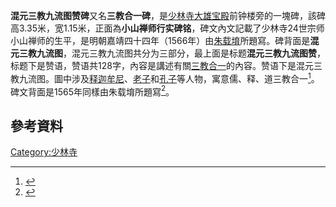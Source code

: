 '''混元三教九流图赞碑'''又名'''三教合一碑'''，是[[少林寺|少林寺]][[大雄宝殿|大雄宝殿]]前钟楼旁的一塊碑，該碑高3.35米，宽1.15米，正面為'''小山禅师行实碑铭'''，碑文內文記載了少林寺24世宗师小山禅师的生平，是明朝嘉靖四十四年（1566年）由[[朱载堉|朱载堉]]所題寫。碑背面是'''混元三教九流图'''，混元三教九流图共分为三部分，最上面是标题'''混元三教九流图赞'''，标题下是赞语，赞语共128字，內容是講述有關[[三教合一|三教合一]]的內容。赞语下是混元三教九流图。圖中涉及[[释迦牟尼|释迦牟尼]]、[[老子|老子]]和[[孔子|孔子]]等人物，寓意儒、释、道三教合一<ref>{{cite news|title=青山有幸成仁人——朱载堉与羊头山|url=http://kpwhbjb.cgl.org.cn/article/2020/2095-8714/2095-8714-24-3-44.shtml|publisher=中国科学技术馆|accessdate=2021-01-23|archive-date=2021-01-29|archive-url=https://web.archive.org/web/20210129163137/http://kpwhbjb.cgl.org.cn/article/2020/2095-8714/2095-8714-24-3-44.shtml|dead-url=no}}</ref>。碑文背面是1565年同樣由朱载堉所題寫<ref>{{cite news |title=朱载堉与《混元三教九流图赞》碑 |url=http://blog.sina.com.cn/s/blog_a4d6950a0102vqfp.html |publisher=焦作晚报 |accessdate=2021-01-23 |archive-date=2021-01-29 |archive-url=https://web.archive.org/web/20210129032504/http://blog.sina.com.cn/s/blog_a4d6950a0102vqfp.html |dead-url=no }}</ref>。

== 參考資料 ==
{{Reflist|2}}

[[Category:少林寺|Category:少林寺]]